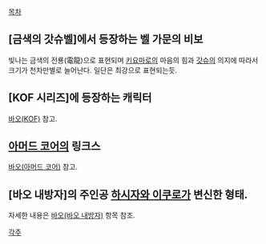 [[목차]]
== [금색의 갓슈벨]에서 등장하는 벨 가문의 비보 ==
빛나는 금색의 전룡(電龍)으로 표현되며 [[키요마로]]의 마음의 힘과 [[갓슈]]의 의지에 따라서 크기가 천차만별로 늘어난다. 일단은 최강으로 표현되는듯.

== [KOF 시리즈]에 등장하는 캐릭터 ==
[[바오(KOF)]] 참고.

== [[아머드 코어]]의 링크스 ==
[[바오(아머드 코어)]] 참고.

== [바오 내방자]의 주인공 [[하시자와 이쿠로]]가 변신한 형태. ==
자세한 내용은 [[바오(바오 내방자)]] 항목 참조.


[[각주]]
